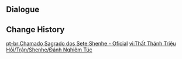 {{Genius Invokation TCG Stage
|title        = Shenhe: Serious
|type         = Serious Showdown
|group        = Invitation Board
|character    = Shenhe
|requirement  = 7
|introduction = "Hmm. This game is not bad, and it does indeed relax the spirit. In that case, I shall use all that I have learned. Let's see what wisdom we can impart to each other."<br>{{Color|bp|Special Rule: "Shenhe" starts with the Talent Card "Mystical Abandon" equipped.}}
|objective_1  = Achieve victory
|reward_1     = Lucky Coin*1000
|lineup       = Shenhe;Ganyu;Sangonomiya Kokomi
|action       = Mystical Abandon;Mystical Abandon;Ornate Kabuto;Ornate Kabuto;Amos' Bow;Amos' Bow;Elemental Resonance: Woven Ice;Elemental Resonance: Woven Ice;Elemental Resonance: Shattering Ice;Elemental Resonance: Shattering Ice;Sangonomiya Shrine;Sangonomiya Shrine;Tubby;Tubby;Liyue Harbor Wharf;Liyue Harbor Wharf;Dawn Winery;Dawn Winery;Wangshu Inn;Wangshu Inn;Grand Narukami Shrine;Grand Narukami Shrine;Jade Chamber;Jade Chamber;Rana;Rana;Toss-Up;Toss-Up;Strategize;Strategize
}}

==Dialogue==
{{Transclude|Genius Invokation TCG/Stage/Shenhe|Serious Showdown}}

==Change History==
{{Change History|3.7}}

[[pt-br:Chamado Sagrado dos Sete:Shenhe - Oficial]]
[[vi:Thất Thánh Triệu Hồi/Trận/Shenhe/Đánh Nghiêm Túc]]